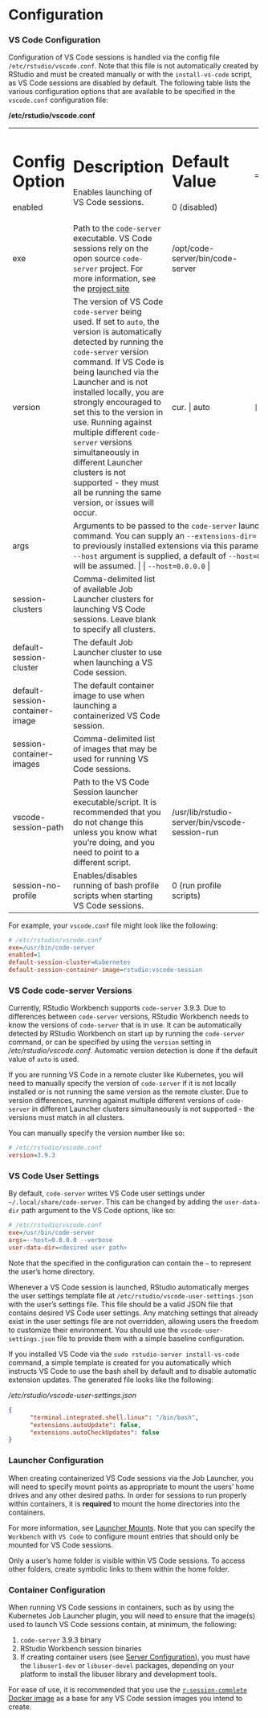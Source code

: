 # Configuration

### VS Code Configuration

Configuration of VS Code sessions is handled via the config file `/etc/rstudio/vscode.conf`. Note that this file is not automatically created by RStudio and must be created manually or with the `install-vs-code` script, as VS Code sessions are disabled by default. The following table lists the various configuration options that are available to be specified in the `vscode.conf` configuration file:

**/etc/rstudio/vscode.conf**

+---------------------------------+-----------------------------------------------------------------------------------------------------------------------------------------------------------------------------------------------------------------------------------------------------------------------------------------------------------------------------------------------------------------------------------------------------------------------------------------------------------------------------------------------+------------------------------------------------+-------+
| Config Option                   | Description                                                                                                                                                                                                                                                                                                                                                                                                                                                                                   | Default Value                                  |       |
+=================================+===============================================================================================================================================================================================================================================================================================================================================================================================================================================================================================+================================================+=======+
| enabled                         | Enables launching of VS Code sessions.                                                                                                                                                                                                                                                                                                                                                                                                                                                        | 0 (disabled)                                   |       |
+---------------------------------+-----------------------------------------------------------------------------------------------------------------------------------------------------------------------------------------------------------------------------------------------------------------------------------------------------------------------------------------------------------------------------------------------------------------------------------------------------------------------------------------------+------------------------------------------------+-------+
| exe                             | Path to the `code-server` executable. VS Code sessions rely on the open source `code-server` project. For more information, see the [project site](https://github.com/cdr/code-server)                                                                                                                                                                                                                                                                                                        | /opt/code-server/bin/code-server               |       |
+---------------------------------+-----------------------------------------------------------------------------------------------------------------------------------------------------------------------------------------------------------------------------------------------------------------------------------------------------------------------------------------------------------------------------------------------------------------------------------------------------------------------------------------------+------------------------------------------------+-------+
| version                         | The version of VS Code `code-server` being used. If set to `auto`, the version is automatically detected by running the `code-server` version command. If VS Code is being launched via the Launcher and is not installed locally, you are strongly encouraged to set this to the version in use. Running against multiple different `code-server` versions simultaneously in different Launcher clusters is not supported - they must all be running the same version, or issues will occur. | cur. \| auto                                   |     | |
+---------------------------------+-----------------------------------------------------------------------------------------------------------------------------------------------------------------------------------------------------------------------------------------------------------------------------------------------------------------------------------------------------------------------------------------------------------------------------------------------------------------------------------------------+------------------------------------------------+-------+
| args                            | Arguments to be passed to the `code-server` launch command. You can supply an `--extensions-dir=` to point to previously installed extensions via this parameter. If no `--host` argument is supplied, a default of `--host=0.0.0.0` will be assumed.                                                                                                                                                                                                                                             | | `--host=0.0.0.0`                               | |     |
+---------------------------------+-----------------------------------------------------------------------------------------------------------------------------------------------------------------------------------------------------------------------------------------------------------------------------------------------------------------------------------------------------------------------------------------------------------------------------------------------------------------------------------------------+------------------------------------------------+-------+
| session-clusters                | Comma-delimited list of available Job Launcher clusters for launching VS Code sessions. Leave blank to specify all clusters.                                                                                                                                                                                                                                                                                                                                                                  |                                                |       |
+---------------------------------+-----------------------------------------------------------------------------------------------------------------------------------------------------------------------------------------------------------------------------------------------------------------------------------------------------------------------------------------------------------------------------------------------------------------------------------------------------------------------------------------------+------------------------------------------------+-------+
| default-session-cluster         | The default Job Launcher cluster to use when launching a VS Code session.                                                                                                                                                                                                                                                                                                                                                                                                                     |                                                |       |
+---------------------------------+-----------------------------------------------------------------------------------------------------------------------------------------------------------------------------------------------------------------------------------------------------------------------------------------------------------------------------------------------------------------------------------------------------------------------------------------------------------------------------------------------+------------------------------------------------+-------+
| default-session-container-image | The default container image to use when launching a containerized VS Code session.                                                                                                                                                                                                                                                                                                                                                                                                            |                                                |       |
+---------------------------------+-----------------------------------------------------------------------------------------------------------------------------------------------------------------------------------------------------------------------------------------------------------------------------------------------------------------------------------------------------------------------------------------------------------------------------------------------------------------------------------------------+------------------------------------------------+-------+
| session-container-images        | Comma-delimited list of images that may be used for running VS Code sessions.                                                                                                                                                                                                                                                                                                                                                                                                                 |                                                |       |
+---------------------------------+-----------------------------------------------------------------------------------------------------------------------------------------------------------------------------------------------------------------------------------------------------------------------------------------------------------------------------------------------------------------------------------------------------------------------------------------------------------------------------------------------+------------------------------------------------+-------+
| vscode-session-path             | Path to the VS Code Session launcher executable/script. It is recommended that you do not change this unless you know what you're doing, and you need to point to a different script.                                                                                                                                                                                                                                                                                                         | /usr/lib/rstudio-server/bin/vscode-session-run |       |
+---------------------------------+-----------------------------------------------------------------------------------------------------------------------------------------------------------------------------------------------------------------------------------------------------------------------------------------------------------------------------------------------------------------------------------------------------------------------------------------------------------------------------------------------+------------------------------------------------+-------+
| session-no-profile              | Enables/disables running of bash profile scripts when starting VS Code sessions.                                                                                                                                                                                                                                                                                                                                                                                                              | 0 (run profile scripts)                        |       |
+---------------------------------+-----------------------------------------------------------------------------------------------------------------------------------------------------------------------------------------------------------------------------------------------------------------------------------------------------------------------------------------------------------------------------------------------------------------------------------------------------------------------------------------------+------------------------------------------------+-------+

For example, your `vscode.conf` file might look like the following:

``` .ini
# /etc/rstudio/vscode.conf
exe=/usr/bin/code-server
enabled=1
default-session-cluster=Kubernetes
default-session-container-image=rstudio:vscode-session
```

### VS Code code-server Versions

Currently, RStudio Workbench supports `code-server` 3.9.3. Due to differences between `code-server` versions, RStudio Workbench needs to know the versions of `code-server` that is in use. It can be automatically detected by RStudio Workbench on start up by running the `code-server` command, or can be specified by using the `version` setting in */etc/rstudio/vscode.conf*. Automatic version detection is done if the default value of `auto` is used.

If you are running VS Code in a remote cluster like Kubernetes, you will need to manually specify the version of `code-server` if it is not locally installed or is not running the same version as the remote cluster. Due to version differences, running against multiple different versions of `code-server` in different Launcher clusters simultaneously is not supported - the versions must match in all clusters.

You can manually specify the version number like so:

```ini
# /etc/rstudio/vscode.conf
version=3.9.3
```

### VS Code User Settings

By default, `code-server` writes VS Code user settings under `~/.local/share/code-server`. This can be changed by adding the `user-data-dir` path argument to the VS Code options, like so:

```ini
# /etc/rstudio/vscode.conf
exe=/usr/bin/code-server
args=--host=0.0.0.0 --verbose
user-data-dir=<desired user path>
```

Note that the <desired user path> specified in the configuration can contain the `~` to represent the user's home directory.

Whenever a VS Code session is launched, RStudio automatically merges the user settings template file at `/etc/rstudio/vscode-user-settings.json` with the user's settings file. This file should be a valid JSON file that contains desired VS Code user settings. Any matching settings that already exist in the user settings file are not overridden, allowing users the freedom to customize their environment. You should use the `vscode-user-settings.json` file to provide them with a simple baseline configuration.

If you installed VS Code via the `sudo rstudio-server install-vs-code` command, a simple template is created for you automatically which instructs VS Code to use the bash shell by default and to disable automatic extension updates. The generated file looks like the following:

*/etc/rstudio/vscode-user-settings.json*
``` .json
{
      "terminal.integrated.shell.linux": "/bin/bash",
      "extensions.autoUpdate": false,
      "extensions.autoCheckUpdates": false
}
```

### Launcher Configuration

When creating containerized VS Code sessions via the Job Launcher, you will need to specify mount points as appropriate to mount the users' home drives and any other desired paths. In order for sessions to run properly within containers, it is **required** to mount the home directories into the containers.

For more information, see [Launcher Mounts](../job_launcher/configuration.qmd#launcher-mounts). Note that you can specify the `Workbench` with `VS Code` to configure mount entries that should only be mounted for VS Code sessions.

::: {.callout-note}
Only a user's home folder is visible within VS Code sessions. To access other folders, create symbolic links to them within the home folder.
:::

### Container Configuration

When running VS Code sessions in containers, such as by using the Kubernetes Job Launcher plugin, you will need to ensure that the image(s) used to launch VS Code sessions contain, at minimum, the following:

1)  `code-server` 3.9.3 binary
2)  RStudio Workbench session binaries
3)  If creating container users (see [Server Configuration](../job_launcher/configuration.qmd#server-configuration)), you must have the `libuser1-dev` or `libuser-devel` packages, depending on your platform to install the libuser library and development tools.

For ease of use, it is recommended that you use the [`r-session-complete` Docker image](https://hub.docker.com/r/rstudio/r-session-complete) as a base for any VS Code session images you intend to create.

